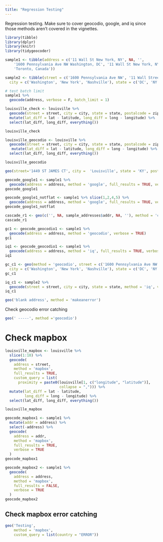 ```yaml
---
title: "Regression Testing"
---
```


Regression testing. Make sure to cover geocodio, google, and iq since those methods aren't covered in the vignettes.

```r
library(tibble)
library(dplyr)
library(knitr)
library(tidygeocoder)

sample1 <- tibble(address = c('11 Wall St New York, NY', NA, '',
    '1600 Pennsylvania Ave NW Washington, DC', '11 Wall St New York, NY', 
    'Toronto, Canada'))

sample2 <- tibble(street = c('1600 Pennsylvania Ave NW', '11 Wall Street', ''), 
  city = c('Washington', 'New York', 'Nashville'), state = c('DC', 'NY', 'TN'))
```


```r
# test batch limit
sample1 %>%
  geocode(address, verbose = F, batch_limit = 1)
```


```r
louisville_check <- louisville %>% 
  geocode(street = street, city = city, state = state, postalcode = zip, verbose = TRUE, full_results = TRUE) %>%
  mutate(lat_diff = lat - latitude, long_diff = long - longitude) %>%
  select(lat_diff, long_diff, everything())

louisville_check
```

```r
louisville_geocodio <- louisville %>% 
  geocode(street = street, city = city, state = state, postalcode = zip, verbose = TRUE, method = 'geocodio', full_results = TRUE) %>%
   mutate(lat_diff = lat - latitude, long_diff = long - longitude) %>%
  select(lat_diff, long_diff, everything())

louisville_geocodio
```



```r
geo(street='1449 ST JAMES CT', city =  'Louisville', state = 'KY', postalcode =  '40208', full_results = TRUE, verbose = T)	
```


```r
geocode_google1 <- sample1 %>% 
  geocode(address = address, method = 'google', full_results = TRUE, verbose = TRUE)
geocode_google1
```

```r
geocode_google1_notflat <- sample1 %>% slice(1,2,4,5) %>%
  geocode(address = address, method = 'google', full_results = TRUE, verbose = TRUE, flatten = FALSE, unique_only = TRUE)
geocode_google1_notflat
```


```r
cascade_r1 <- geo(c('', NA, sample_addresses$addr, NA, ''), method = 'cascade', cascade_order = c('census', 'geocodio'), verbose = T)
cascade_r1
```


```r
gc1 <- geocode_geocodio1 <- sample1 %>% 
  geocode(address = address, method = 'geocodio', verbose = TRUE)
gc1
```

```r
iq1 <- geocode_geocodio1 <- sample1 %>% 
  geocode(address = address, method = 'iq', full_results = TRUE, verbose = TRUE, unique_only = TRUE)
iq1
```



```r
gc_c1 <- geo(method = 'geocodio', street = c('1600 Pennsylvania Ave NW', '11 Wall Street', ''), 
  city = c('Washington', 'New York', 'Nashville'), state = c('DC', 'NY', 'TN'), verbose = TRUE, full_results = TRUE)
gc_c1
```

```r
iq_c1 <- sample2 %>% 
  geocode(street = street, city = city, state = state, method = 'iq', verbose = TRUE, full_results = TRUE)
iq_c1
```


```r
geo('blank address', method = 'makeanerror')
```


Check geocodio error catching

```r
geo(' -----', method ='geocodio')
```

# Check mapbox

```r

louisville_mapbox <- louisville %>%
  slice(1:10) %>%
  geocode(
    address = street,
    method = 'mapbox',
    full_results = TRUE,
    custom_query = list(
      proximity = paste0(louisville[1, c("longitude", "latitude")], 
                         collapse = ","))) %>%
  mutate(lat_diff = lat - latitude,
         long_diff = long - longitude) %>%
  select(lat_diff, long_diff, everything())

louisville_mapbox
```


```r
geocode_mapbox1 <- sample1 %>%
  mutate(addr = address) %>%
  select(-address) %>%
  geocode(
    address = addr,
    method = 'mapbox',
    full_results = TRUE,
    verbose = TRUE
  )
geocode_mapbox1
```


```r

geocode_mapbox2 <- sample1 %>%
  geocode(
    address = address,
    method = 'mapbox',
    full_results = FALSE,
    verbose = TRUE
  )
geocode_mapbox2
```

## Check mapbox error catching

```r
geo('Testing',
    method = 'mapbox',
    custom_query = list(country = "ERROR"))
```
